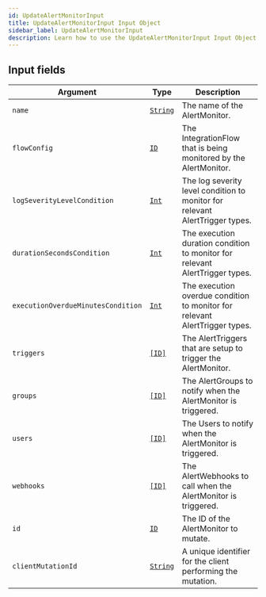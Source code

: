 ```yaml
---
id: UpdateAlertMonitorInput
title: UpdateAlertMonitorInput Input Object
sidebar_label: UpdateAlertMonitorInput
description: Learn how to use the UpdateAlertMonitorInput Input Object for Prismatic's API.
---
```


## Input fields

| Argument                           | Type                                     | Description                                                                  |
| ---------------------------------- | ---------------------------------------- | ---------------------------------------------------------------------------- |
| `name`                             | [`String`](api/schema/scalar/String.mdx) | The name of the AlertMonitor.                                                |
| `flowConfig`                       | [`ID`](api/schema/scalar/ID.mdx)         | The IntegrationFlow that is being monitored by the AlertMonitor.             |
| `logSeverityLevelCondition`        | [`Int`](api/schema/scalar/Int.mdx)       | The log severity level condition to monitor for relevant AlertTrigger types. |
| `durationSecondsCondition`         | [`Int`](api/schema/scalar/Int.mdx)       | The execution duration condition to monitor for relevant AlertTrigger types. |
| `executionOverdueMinutesCondition` | [`Int`](api/schema/scalar/Int.mdx)       | The execution overdue condition to monitor for relevant AlertTrigger types.  |
| `triggers`                         | [`[ID]`](api/schema/scalar/ID.mdx)       | The AlertTriggers that are setup to trigger the AlertMonitor.                |
| `groups`                           | [`[ID]`](api/schema/scalar/ID.mdx)       | The AlertGroups to notify when the AlertMonitor is triggered.                |
| `users`                            | [`[ID]`](api/schema/scalar/ID.mdx)       | The Users to notify when the AlertMonitor is triggered.                      |
| `webhooks`                         | [`[ID]`](api/schema/scalar/ID.mdx)       | The AlertWebhooks to call when the AlertMonitor is triggered.                |
| `id`                               | [`ID`](api/schema/scalar/ID.mdx)         | The ID of the AlertMonitor to mutate.                                        |
| `clientMutationId`                 | [`String`](api/schema/scalar/String.mdx) | A unique identifier for the client performing the mutation.                  |
